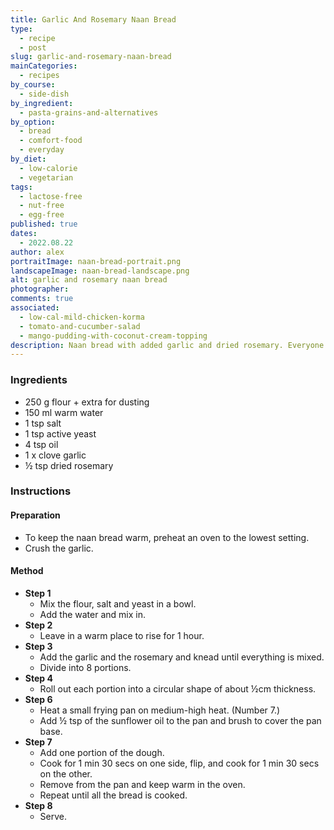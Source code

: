 ```yaml
---
title: Garlic And Rosemary Naan Bread
type:
  - recipe
  - post
slug: garlic-and-rosemary-naan-bread
mainCategories:
  - recipes
by_course:
  - side-dish
by_ingredient:
  - pasta-grains-and-alternatives
by_option:
  - bread
  - comfort-food
  - everyday
by_diet:
  - low-calorie
  - vegetarian
tags:
  - lactose-free
  - nut-free
  - egg-free
published: true
dates:
  - 2022.08.22
author: alex
portraitImage: naan-bread-portrait.png
landscapeImage: naan-bread-landscape.png
alt: garlic and rosemary naan bread
photographer:
comments: true
associated:
  - low-cal-mild-chicken-korma
  - tomato-and-cucumber-salad
  - mango-pudding-with-coconut-cream-topping
description: Naan bread with added garlic and dried rosemary. Everyone loved them and they soak up sauces.
---
```


<Ingredients>

### Ingredients

- 250 g flour + extra for dusting
- 150 ml warm water
- 1 tsp salt
- 1 tsp active yeast
- 4 tsp oil
- 1 x clove garlic
- ½ tsp dried rosemary

</Ingredients>

<Instructions>

### Instructions

#### Preparation

- To keep the naan bread warm, preheat an oven to the lowest setting.
- Crush the garlic.

#### Method

- **Step 1**
  - Mix the flour, salt and yeast in a bowl.
  - Add the water and mix in.
- **Step 2**
  - Leave in a warm place to rise for 1 hour.
- **Step 3**
  - Add the garlic and the rosemary and knead until everything is mixed.
  - Divide into 8 portions.
- **Step 4**
  - Roll out each portion into a circular shape of about ½cm thickness.
- **Step 6**
  - Heat a small frying pan on medium-high heat. (Number 7.)
  - Add ½ tsp of the sunflower oil to the pan and brush to cover the pan base.
- **Step 7**
  - Add one portion of the dough.
  - Cook for 1 min 30 secs on one side, flip, and cook for 1 min 30 secs on the other.
  - Remove from the pan and keep warm in the oven.
  - Repeat until all the bread is cooked.
- **Step 8**
  - Serve.

</Instructions>
